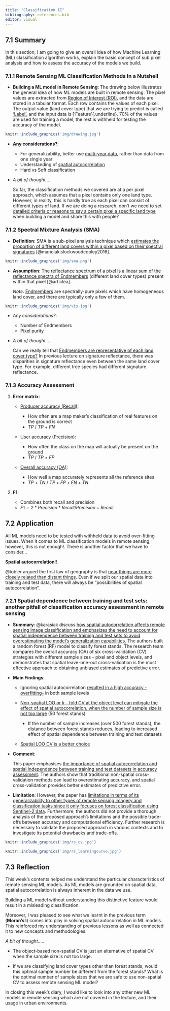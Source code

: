 ```yaml
---
title: "Classification II"
bibliography: references.bib
editor: visual
---
```


<h2>7.1 Summary</h2>

In this section, I am going to give an overall idea of how Machine Learning (ML) classification algorithm works, explain the basic concept of sub pixel analysis and how to assess the accuracy of the models we build.

<h3>7.1.1 Remote Sensing ML Classification Methods In a Nutshell</h3>

-   **Building a ML model in Remote Sensing**: The drawing below illustrates the general idea of how ML models are built in remote sensing. The pixel values are extracted from [Region of Interest (ROI)]{.underline}, and the data are stored in a tabular format. Each row contains the values of each pixel. The output value (land cover type) that we are trying to predict is called ['Label']{.underline}, and the input data is \['Feature'{.underline}. 70% of the values are used for training a model, the rest is withheld for testing the accuracy of the model.

```r
knitr::include_graphics('img/drawing.jpg')
```

-   **Any considerations?**:

    -   For generalizability, better use [multi-year data]{.underline}, rather than data from one single year
    -   Understanding of [spatial autocorrelation]{.underline}
    -   Hard vs Soft classification

-   *A bit of thought.....*

    So far, the classification methods we covered are at a per pixel approach, which assumes that a pixel contains only one land type. However, in reality, this is hardly true as each pixel can consist of different types of land. If we are doing a research, don't we need to set [detailed criteria or reasons to say a certain pixel a specific land type]{.underline} when building a model and share this with people?

<h3>7.1.2 Spectral Mixture Analysis (SMA)</h3>

-   **Definition**: SMA is a sub-pixel analysis technique which [estimates the proportion of different land covers within a pixel based on their spectral signatures]{.underline} [@manolakislockwoodcooley2016].

```r
knitr::include_graphics('img/sma.png')
```

-   **Assumption**: [The reflectance spectrum of a pixel is a linear sum of the reflectance spectra of Endmembers]{.underline} (different land cover types) present within that pixel [@articlea].

    *Note*. [Endmembers]{.underline} are spectrally-pure pixels which have homogeneous land cover, and there are typically only a few of them.

```r
knitr::include_graphics('img/vis.jpg')
```

-   *Any considerations?*:

    -   Number of Endmembers
    -   Pixel purity

-   *A bit of thought.....*

    Can we really tell that [Endmembers are representative of each land cover type?]{.underline} In previous lecture on signature reflectance, there was disparities in signature reflectance even between the same land cover type. For example, different tree species had different signature reflectance.

<h3>7.1.3 Accuracy Assessment</h3>

1.  **Error matrix**:

    -   [Producer accuracy (Recall)]{.underline}:

        -   How often are a map maker's classification of real features on the ground is correct
        -   $TP$ / $TP$ + $FN$

    -   [User accuracy (Precision)]{.underline}:

        -   How often the class on the map will actually be present on the ground
        -   $TP$ / $TP$ + $FP$

    -   [Overall accuracy (OA)]{.underline}:

        -   How well a map accurately represents all the reference sites
        -   $TP$ $+$ $TN$ / $TP + FP + FN + TN$

2.  **F1**:

    -   Combines both recall and precision
    -   $F1 = 2 * Precision * Recall / Precision + Recall$

<h2>7.2 Application</h2>

All ML models need to be tested with withheld data to avoid over-fitting issues. When it comes to ML classification models in remote sensing, however, this is not enough!. There is another factor that we have to consider...

**Spatial autocorrelation**!!

@tobler argued the first law of geography is that [near things are more closely related than distant things]{.underline}. Even if we split our spatial data into training and test data, there will always be "possibilities of spatial autocorrelation".

<h3>7.2.1 Spatial dependence between training and test sets: another pitfall of classification accuracy assessment in remote sensing</h3>

-   **Summary**: @karasiak discuss [how spatial autocorrelation affects remote sensing image classification and emphasizes the need to account for spatial independence between training and test sets to avoid overestimating the model's generalization capabilities.]{.underline} The authors built a random forest (RF) model to classify forest stands. The research team compares the overall accuracy (OA) of six cross-validation (CV) strategies with different sample sizes - pixel and object levels, and demonstrates that spatial leave-one-out cross-validation is the most effective approach to obtaining unbiased estimates of predictive error.

-   **Main Findings**:

    -   Ignoring spatial autocorrelation [resulted in a high accuracy - overfitting-]{.underline} in both sample levels

    -   [Non-spatial LOO or *k* - fold CV at the object level can mitigate the effect of spatial autocorrelation, when the number of sample size is not too large]{.underline} (50 forest stands)

        -   If the number of sample increases (over 500 forest stands), the distance between forest stands reduces, leading to increased effect of spatial dependence between training and test datasets

    -   [Spatial LOO CV is a better choice]{.underline}

-   **Comment**:

    This paper emphasises [the importance of spatial autocorrelation and spatial independence between training and test datasets in accuracy assessment]{.underline}. The authors show that traditional non-spatial cross-validation methods can lead to overestimating accuracy, and spatial cross-validation provides better estimates of predictive error.

-   **Limitation**: However, the paper has [limitations in terms of its generalizability to other types of remote sensing imagery and classification tasks since it only focuses on forest classification using Sentinel-2 data]{.underline}. Furthermore, the authors did not provide a thorough analysis of the proposed approach's limitations and the possible trade-offs between accuracy and computational efficiency. Further research is necessary to validate the proposed approach in various contexts and to investigate its potential drawbacks and trade-offs.

```r
knitr::include_graphics('img/rs_cv.jpg')
```

```r

knitr::include_graphics('img/rs_learningcurve.jpg')
```

<h2>7.3 Reflection</h2>

This week's contents helped me understand the particular characteristics of remote sensing ML models. As ML models are grounded on spatial data, spatial autocorrelation is always inherent in the data we use.

Building a ML model without understanding this distinctive feature would result in a misleading classification.

Moreover, I was pleased to see what we learnt in the previous term (**Moran's I**) comes into play in solving spatial autocorrelation in ML models. This reinforced my understanding of previous lessons as well as connected it to new concepts and methodologies.

*A bit of thought.....*

-   The object-based non-spatial CV is just an alternative of spatial CV when the sample size is not too large.

-   If we are classifying land cover types other than forest stands, would this optimal sample number be different from the forest stands? What is the optimal number of sample sizes that we are safe to use non-spatial CV to assess remote sensing ML model?

In closing this week's diary, I would like to look into any other new ML models in remote sensing which are not covered in the lecture, and their usage in urban environments.
